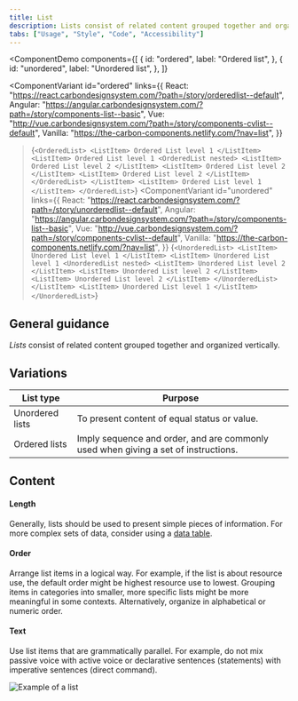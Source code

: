 ```yaml
---
title: List
description: Lists consist of related content grouped together and organized vertically.
tabs: ["Usage", "Style", "Code", "Accessibility"]
---
```


<ComponentDemo
  components={[
    {
      id: "ordered",
      label: "Ordered list",
    },
    {
      id: "unordered",
      label: "Unordered list",
    },
  ]}
>
  <ComponentVariant
    id="ordered"
    links={{
      React:
        "https://react.carbondesignsystem.com/?path=/story/orderedlist--default",
      Angular:
        "https://angular.carbondesignsystem.com/?path=/story/components-list--basic",
      Vue:
        "http://vue.carbondesignsystem.com/?path=/story/components-cvlist--default",
      Vanilla: "https://the-carbon-components.netlify.com/?nav=list",
    }}
  >{`
    <OrderedList>
      <ListItem>
        Ordered List level 1
      </ListItem>
      <ListItem>
        Ordered List level 1
        <OrderedList nested>
          <ListItem>
            Ordered List level 2
          </ListItem>
          <ListItem>
            Ordered List level 2
          </ListItem>
          <ListItem>
            Ordered List level 2
          </ListItem>
        </OrderedList>
      </ListItem>
      <ListItem>
        Ordered List level 1
      </ListItem>
    </OrderedList>
  `}</ComponentVariant>
  <ComponentVariant
    id="unordered"
    links={{
      React:
        "https://react.carbondesignsystem.com/?path=/story/unorderedlist--default",
      Angular:
        "https://angular.carbondesignsystem.com/?path=/story/components-list--basic",
      Vue:
        "http://vue.carbondesignsystem.com/?path=/story/components-cvlist--default",
      Vanilla: "https://the-carbon-components.netlify.com/?nav=list",
    }}
  >{`
      <UnorderedList>
        <ListItem>
          Unordered List level 1
        </ListItem>
        <ListItem>
          Unordered List level 1
          <UnorderedList nested>
            <ListItem>
              Unordered List level 2
            </ListItem>
            <ListItem>
              Unordered List level 2
            </ListItem>
            <ListItem>
              Unordered List level 2
            </ListItem>
          </UnorderedList>
        </ListItem>
        <ListItem>
          Unordered List level 1
        </ListItem>
      </UnorderedList>
  `}</ComponentVariant>
</ComponentDemo>

## General guidance

_Lists_ consist of related content grouped together and organized vertically.

## Variations

| List type       | Purpose                                                                            |
| --------------- | ---------------------------------------------------------------------------------- |
| Unordered lists | To present content of equal status or value.                                       |
| Ordered lists   | Imply sequence and order, and are commonly used when giving a set of instructions. |

## Content

#### Length

Generally, lists should be used to present simple pieces of information. For more complex sets of data, consider using a [data table](/components/data-table/usage).

#### Order

Arrange list items in a logical way. For example, if the list is about resource use, the default order might be highest resource use to lowest. Grouping items in categories into smaller, more specific lists might be more meaningful in some contexts. Alternatively, organize in alphabetical or numeric order.

#### Text

Use list items that are grammatically parallel. For example, do not mix passive voice with active voice or declarative sentences (statements) with imperative sentences (direct command).

<Row>
<Column colLg={8}>

![Example of a list](images/list-usage-1.png)

</Column>
</Row>
